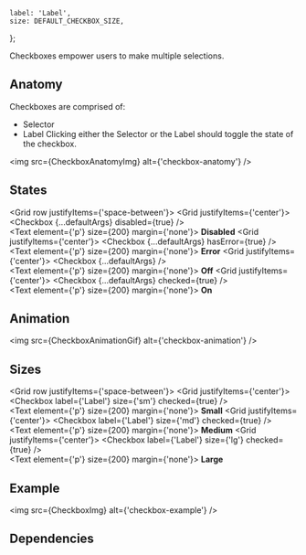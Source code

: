
    label: 'Label',
    size: DEFAULT_CHECKBOX_SIZE,
};

<Meta component={Checkbox} title="Components/Checkbox" />

<Title>Checkboxes</Title>

<Subtitle>Checkboxes empower users to make multiple selections.</Subtitle>

## Anatomy

Checkboxes are comprised of:

-   Selector
-   Label
    Clicking either the Selector or the Label should toggle the state of the checkbox.

<img src={CheckboxAnatomyImg} alt={'checkbox-anatomy'} />

## States

<Grid row justifyItems={'space-between'}>
    <Grid justifyItems={'center'}>
        <Checkbox {...defaultArgs} disabled={true} />
        <br />
        <Text element={'p'} size={200} margin={'none'}>
            <strong>Disabled</strong>
        </Text>
    </Grid>
    <Grid justifyItems={'center'}>
        <Checkbox {...defaultArgs} hasError={true} />
        <br />
        <Text element={'p'} size={200} margin={'none'}>
            <strong>Error</strong>
        </Text>
    </Grid>
    <Grid justifyItems={'center'}>
        <Checkbox {...defaultArgs} />
        <br />
        <Text element={'p'} size={200} margin={'none'}>
            <strong>Off</strong>
        </Text>
    </Grid>
    <Grid justifyItems={'center'}>
        <Checkbox {...defaultArgs} checked={true} />
        <br />
        <Text element={'p'} size={200} margin={'none'}>
            <strong>On</strong>
        </Text>
    </Grid>
</Grid>

## Animation

<img src={CheckboxAnimationGif} alt={'checkbox-animation'} />

## Sizes

<Grid row justifyItems={'space-between'}>
    <Grid justifyItems={'center'}>
        <Checkbox label={'Label'} size={'sm'} checked={true} />
        <br />
        <Text element={'p'} size={200} margin={'none'}>
            <strong>Small</strong>
        </Text>
    </Grid>
    <Grid justifyItems={'center'}>
        <Checkbox label={'Label'} size={'md'} checked={true} />
        <br />
        <Text element={'p'} size={200} margin={'none'}>
            <strong>Medium</strong>
        </Text>
    </Grid>
    <Grid justifyItems={'center'}>
        <Checkbox label={'Label'} size={'lg'} checked={true} />
        <br />
        <Text element={'p'} size={200} margin={'none'}>
            <strong>Large</strong>
        </Text>
    </Grid>
</Grid>

## Example

<img src={CheckboxImg} alt={'checkbox-example'} />

## Dependencies

<ArgsTable of={Checkbox} exclude={[...DEFAULT_ARGUMENTS_TABLE_EXCLUSION]} />

<Canvas hidden>
    <Story
        name="Default"
        argTypes={{
            label: { control: { type: 'text' } },
            size: { control: { type: 'radio', options: CHECKBOX_SIZES } },
            hasError: { control: { type: 'boolean' } },
            disabled: { control: { type: 'boolean' } },
            checked: { control: { type: 'boolean' } },
            ...Utils.hideComponentProperties(['onClick', 'className']),
        }}
        args={{
            label: 'Default Checkbox',
            size: DEFAULT_CHECKBOX_SIZE,
        }}
    >
        {(args) => <Checkbox {...args} />}
    </Story>
</Canvas>
